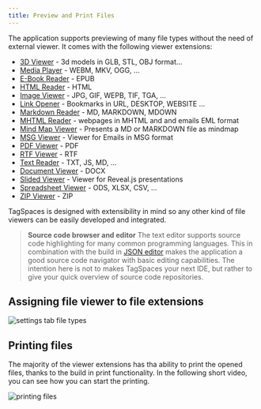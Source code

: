 ```yaml
---
title: Preview and Print Files
---
```



The application supports previewing of many file types without the need of external viewer. It comes with the following viewer extensions:

- [3D Viewer](/extensions/3d-viewer) - 3d models in GLB, STL, OBJ format...
- [Media Player](/extensions/media-player) - WEBM, MKV, OGG, ...
- [E-Book Reader](/extensions/ebook-viewer) - EPUB
- [HTML Reader](/extensions/html-viewer) - HTML
- [Image Viewer](/extensions/image-viewer) - JPG, GIF, WEPB, TIF, TGA, ...
- [Link Opener](/extensions/url-viewer) - Bookmarks in URL, DESKTOP, WEBSITE ...
- [Markdown Reader](/extensions/md-viewer) - MD, MARKDOWN, MDOWN
- [MHTML Reader](/extensions/mhtml-viewer) - webpages in MHTML and and emails EML format
- [Mind Map Viewer](/extensions/mindmap-viewer) - Presents a MD or MARKDOWN file as mindmap
- [MSG Viewer](/extensions/msg-viewer) - Viewer for Emails in MSG format
- [PDF Viewer](/extensions/pdf-viewer) - PDF
- [RTF Viewer](/extensions/rtf-viewer) - RTF
- [Text Reader](/extensions/text-viewer) - TXT, JS, MD, ...
- [Document Viewer](/extensions/document-viewer) - DOCX
- [Slided Viewer](/extensions/slides-viewer) - Viewer for Reveal.js presentations
- [Spreadsheet Viewer](/extensions/spreadsheet-viewer) - ODS, XLSX, CSV, ...
- [ZIP Viewer](/extensions/archive-viewer) - ZIP

TagSpaces is designed with extensibility in mind so any other kind of file viewers can be easily developed and integrated.

> **Source code browser and editor** The text editor supports source code highlighting for many common programming languages. This in combination with the build in [JSON editor](/extensions/json-editor) makes the application a good source code navigator with basic editing capabilities. The intention here is not to makes TagSpaces your next IDE, but rather to give your quick overview of source code repositories.

## Assigning file viewer to file extensions

![settings tab file types](/media/settings-tab-file-types.svg)

## Printing files

The majority of the viewer extensions has tha ability to print the opened files, thanks to the build in print functionality. In the following short video, you can see how you can start the printing.

![printing files](/media/printing.gif)
